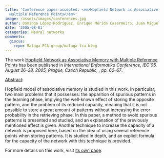 ```yaml
---
title: 'Conference paper accepted: <em>Hopfield Network as Associative Memory with
  Multiple Reference Points</em>'
image: /assets/images/conferences.jpg
author: Domingo López-Rodríguez, Enrique Mérida Casermeiro, Juan Miguel Ortiz-de-Lazcano-Lobato
date: '2005-08-01'
categories: Neural networks
comments:
  giscus:
    repo: Malaga-FCA-group/malaga-fca-blog
---
```


The work <u>Hopfield Network as Associative Memory with Multiple Reference Points</u> has been published in <em>International Enformatika Conference, IEC&#39;05, August 26-28, 2005, Prague, Czech Republic, , <em>pp. 62&ndash;67</em></em>.

<u>Abstract</u>:



Hopfield model of associative memory is studied in this work. In particular, two main problems that it possesses: the apparition of spurious patterns in the learning phase, implying the well-known effect of storing the opposite pattern, and the problem of its reduced capacity, meaning that it is not possible to store a great amount of patterns without increasing the error probability in the retrieving phase. In this paper, a method to avoid spurious patterns is presented and studied, and an explanation of the previously mentioned effect is given. Another technique to increase the capacity of a network is proposed here, based on the idea of using several reference points when storing patterns. It is studied in depth, and an explicit formula for the capacity of the network with this technique is provided.




For more details on this work, visit <a href='/publications/conferences/2005-enformatika'>its own page</a>.
